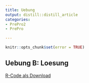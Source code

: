 ```yaml
---
title: Uebung
output: distill::distill_article
categories:
- PrePro2
- PrePro

---
```


```r
knitr::opts_chunk$set(error = TRUE)
```
## Uebung B: Loesung

[R-Code als Download](Uebung_B.R)


```
```

